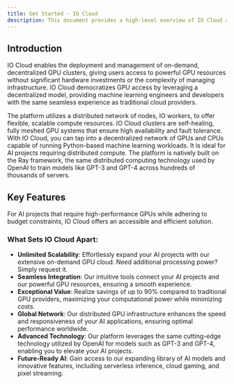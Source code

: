 ```yaml
---
title: Get Started - IO Cloud
description: This document provides a high-level overview of IO Cloud and onboarding steps that allow you to create, configure, deploy, and manage clusters.
---
```


## Introduction
IO Cloud enables the deployment and management of on-demand, decentralized GPU clusters, giving users access to powerful GPU resources without significant hardware investments or the complexity of managing infrastructure. IO Cloud democratizes GPU access by leveraging a decentralized model, providing machine learning engineers and developers with the same seamless experience as traditional cloud providers.

The platform utilizes a distributed network of nodes, IO workers, to offer flexible, scalable compute resources. IO Cloud clusters are self-healing, fully meshed GPU systems that ensure high availability and fault tolerance. With IO Cloud, you can tap into a decentralized network of GPUs and CPUs capable of running Python-based machine learning workloads. It is ideal for AI projects requiring distributed compute. The platform is natively built on the Ray framework, the same distributed computing technology used by OpenAI to train models like GPT-3 and GPT-4 across hundreds of thousands of servers.

## Key Features
For AI projects that require high-performance GPUs while adhering to budget constraints, IO Cloud offers an accessible and efficient solution.

### What Sets IO Cloud Apart:

- **Unlimited Scalability**: Effortlessly expand your AI projects with our extensive on-demand GPU cloud. Need additional processing power? Simply request it.
- **Seamless Integration**: Our intuitive tools connect your AI projects and our powerful GPU resources, ensuring a smooth experience.
- **Exceptional Value**: Realize savings of up to 90% compared to traditional GPU providers, maximizing your computational power while minimizing costs.
- **Global Network**: Our distributed GPU infrastructure enhances the speed and responsiveness of your AI applications, ensuring optimal performance worldwide.
- **Advanced Technology**: Our platform leverages the same cutting-edge technology utilized by OpenAI for models such as GPT-3 and GPT-4, enabling you to elevate your AI projects.
- **Future-Ready AI**: Gain access to our expanding library of AI models and innovative features, including serverless inference, cloud gaming, and pixel streaming.